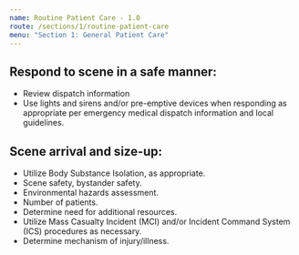 ```yaml
---
name: Routine Patient Care - 1.0
route: /sections/1/routine-patient-care
menu: "Section 1: General Patient Care"
---
```


<h2 id="response">
  Respond to scene in a safe manner:
</h2>

<ul class="list-disc">
  <li>Review dispatch information</li>
  <li>Use lights and sirens and/or pre-emptive devices when responding as appropriate per emergency medical dispatch information and local guidelines.</li>
</ul>

<h2 id="scene-arrival">
  Scene arrival and size-up:
</h2>

<ul class="list-disc">
  <li>Utilize Body Substance Isolation, as appropriate.</li>
  <li>Scene safety, bystander safety.</li>
  <li>Environmental hazards assessment.</li>
  <li>Number of patients.</li>
  <li>Determine need for additional resources.</li>
  <li>
    Utilize Mass Casualty Incident (MCI) and/or Incident Command System (ICS)
    procedures as necessary.
  </li>
  <li>Determine mechanism of injury/illness.</li>
</ul>
